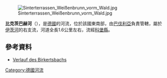 {{Onesource|time=2020-11-13T13:21:49+00:00}}
{{Coord|50|35|46.0|N|11|2|40.0|E|display=title}}
[[Image:Sinterterrassen_Weißenbrunn_vorm_Wald.jpg|right]]

'''比克茨巴赫河'''（{{lang-de|Birkertsbach}}），是[[德國|德國]]的河流，位於該國東南部，由[[巴伐利亞|巴伐利亞]]負責管轄，屬於[[伊茨河|伊茨河]]的右支流，河道全長1.6公里左右，流經[[科堡縣|科堡縣]]。

==參考資料==
* [https://geoportal.bayern.de/bayernatlas/?E=515501.13&zoom=11&N=5534043.11&lang=de&topic=ba&bgLayer=tk&catalogNodes=11,122 Verlauf des Birkertsbachs]

{{Germany-geo-stub}}
[[Category:德國河流|Category:德國河流]]
